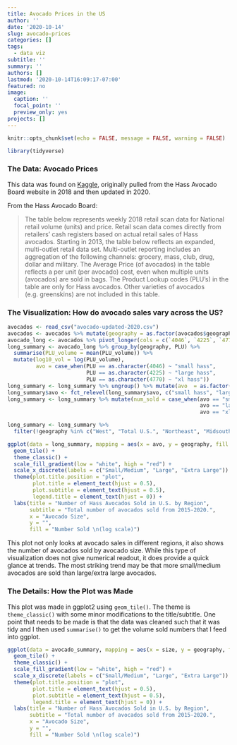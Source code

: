 ```yaml
---
title: Avocado Prices in the US
author: ''
date: '2020-10-14'
slug: avocado-prices
categories: []
tags:
  - data viz
subtitle: ''
summary: ''
authors: []
lastmod: '2020-10-14T16:09:17-07:00'
featured: no
image:
  caption: ''
  focal_point: ''
  preview_only: yes
projects: []
---
```


```r
knitr::opts_chunk$set(echo = FALSE, message = FALSE, warning = FALSE)
```

```r
library(tidyverse)
```

### The Data: Avocado Prices

This data was found on [Kaggle](https://www.kaggle.com/timmate/avocado-prices-2020#), originally pulled from the Hass Avocado Board website in 2018 and then updated in 2020.

From the Hass Avocado Board:

> The table below represents weekly 2018 retail scan data for National retail volume (units) and price. Retail scan data comes directly from retailers’ cash registers based on actual retail sales of Hass avocados. Starting in 2013, the table below reflects an expanded, multi-outlet retail data set. Multi-outlet reporting includes an aggregation of the following channels: grocery, mass, club, drug, dollar and military. The Average Price (of avocados) in the table reflects a per unit (per avocado) cost, even when multiple units (avocados) are sold in bags. The Product Lookup codes (PLU’s) in the table are only for Hass avocados. Other varieties of avocados (e.g. greenskins) are not included in this table.


### The Visualization: How do avocado sales vary across the US?

```r
avocados <- read_csv("avocado-updated-2020.csv")
avocados <- avocados %>% mutate(geography = as.factor(avocados$geography))
avocado_long <- avocados %>% pivot_longer(cols = c(`4046`, `4225`, `4770`), names_to = "PLU", values_to = "PLU_volume")
long_summary <- avocado_long %>% group_by(geography, PLU) %>% 
  summarise(PLU_volume = mean(PLU_volume)) %>% 
  mutate(log10_vol = log(PLU_volume),
         avo = case_when(PLU == as.character(4046) ~ "small hass",
                         PLU == as.character(4225) ~ "large hass",
                         PLU == as.character(4770) ~ "xl hass"))
long_summary <- long_summary %>% ungroup() %>% mutate(avo  = as.factor(long_summary$avo))
long_summary$avo <- fct_relevel(long_summary$avo, c("small hass", "large hass", "xl hass"))
long_summary <- long_summary %>% mutate(num_sold = case_when(avo == "small hass" ~ log(PLU_volume/4),
                                                             avo == "large hass" ~ log(PLU_volume/9),
                                                             avo == "xl hass" ~ log(PLU_volume/12.5)))
```

```r
long_summary <- long_summary %>% 
  filter(!geography %in% c("West", "Total U.S.", "Northeast", "Midsouth", "Southeast", "South Central", "Northern New England", "California", "West Tex/New Mexico", "Great Lakes", "New York"))

ggplot(data = long_summary, mapping = aes(x = avo, y = geography, fill = num_sold)) + 
  geom_tile() +
  theme_classic() +
  scale_fill_gradient(low = "white", high = "red") +
  scale_x_discrete(labels = c("Small/Medium", "Large", "Extra Large")) +
  theme(plot.title.position = "plot",
        plot.title = element_text(hjust = 0.5),
        plot.subtitle = element_text(hjust = 0.5),
        legend.title = element_text(hjust = 0)) +
  labs(title = "Number of Hass Avocados Sold in U.S. by Region",
       subtitle = "Total number of avocados sold from 2015-2020.",
       x = "Avocado Size", 
       y = "", 
       fill = "Number Sold \n(log scale)")
```

This plot not only looks at avocado sales in different regions, it also shows the number of avocados sold by avocado size. While this type of visualization does not give numerical readout, it does provide a quick glance at trends. The most striking trend may be that more small/medium avocados are sold than large/extra large avocados.

### The Details: How the Plot was Made

This plot was made in ggplot2 using `geom_tile()`. The theme is `theme_classic()` with some minor modifications to the title/subtitle. One point that needs to be made is that the data was cleaned such that it was tidy and I then used `summarise()` to get the volume sold numbers that I feed into ggplot.

```r
ggplot(data = avocado_summary, mapping = aes(x = size, y = geography, fill = num_sold)) + 
  geom_tile() +
  theme_classic() +
  scale_fill_gradient(low = "white", high = "red") +
  scale_x_discrete(labels = c("Small/Medium", "Large", "Extra Large")) +
  theme(plot.title.position = "plot",
        plot.title = element_text(hjust = 0.5),
        plot.subtitle = element_text(hjust = 0.5),
        legend.title = element_text(hjust = 0)) +
  labs(title = "Number of Hass Avocados Sold in U.S. by Region",
       subtitle = "Total number of avocados sold from 2015-2020.",
       x = "Avocado Size", 
       y = "", 
       fill = "Number Sold \n(log scale)")
```

